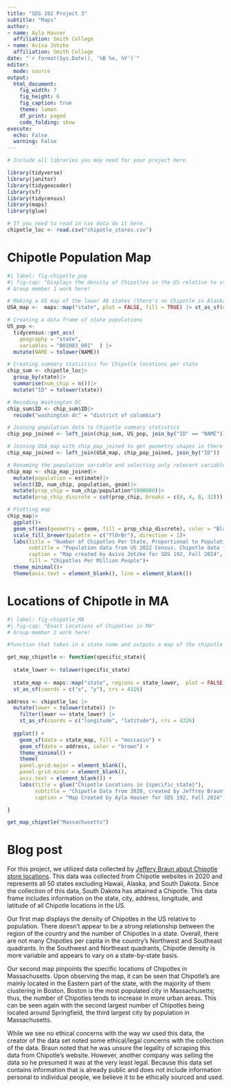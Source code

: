 ```yaml
---
title: "SDS 192 Project 3"
subtitle: "Maps"
author: 
- name: Ayla Hauser
  affiliation: Smith College
- name: Aviva Jotzke
  affiliation: Smith College
date: "`r format(Sys.Date(), '%B %e, %Y')`"
editor: 
  mode: source
output: 
  html_document:
    fig_width: 7
    fig_height: 6
    fig_caption: true
    theme: lumen
    df_print: paged
    code_folding: show
execute:
  echo: False
  warning: False
---
```


```r
# Include all libraries you may need for your project here. 

library(tidyverse)
library(janitor)
library(tidygeocoder)
library(sf)
library(tidycensus)
library(maps)
library(glue)

```

```r
# If you need to read in csv data do it here. 
chipotle_loc <- read.csv("chipotle_stores.csv")
```

# Chipotle Population Map
```r
#| label: fig-chipotle_pop
#| fig-cap: "Displays the density of Chipotles in the US relative to state population."
# Group member 1 work here!

# Making a US map of the lower 48 states (there's no Chipotle in Alaska or Hawaii!)
USA_map <-  maps::map("state", plot = FALSE, fill = TRUE) |> st_as_sf(coords = c("x", "y"), crs = 4326)

# Creating a data frame of state populations
US_pop <- 
  tidycensus::get_acs(
    geography = "state", 
    variables = "B01003_001"  ) |>
  mutate(NAME = tolower(NAME))

# Creating summary statistics for Chipotle locations per state
chip_sum <- chipotle_loc|>
  group_by(state)|>
  summarise(num_chip = n())|>
  mutate("ID" = tolower(state))

# Recoding Washington DC
chip_sum$ID <- chip_sum$ID|>
  recode("washington dc" = "district of columbia")

# Joining population data to Chipotle summary statistics
chip_pop_joined <- left_join(chip_sum, US_pop, join_by("ID" == "NAME"))

# Joining USA_map with chip_pop_joined to get geometry shapes in there
chip_map_joined <- left_join(USA_map, chip_pop_joined, join_by("ID"))

# Renaming the population variable and selecting only relevant variables and calculating the number of Chipotles as a proportion of the state population
chip_map <- chip_map_joined|>
  mutate(population = estimate)|>
  select(ID, num_chip, population, geom)|>
  mutate(prop_chip = num_chip/population*1000000)|>
  mutate(prop_chip_discrete = cut(prop_chip, breaks = c(0, 4, 8, 32)))

# Plotting map
chip_map|>
  ggplot()+
  geom_sf(aes(geometry = geom, fill = prop_chip_discrete), color = "Black")+
  scale_fill_brewer(palette = c("YlOrBr"), direction = 1)+
  labs(title = "Number of Chipotles Per State, Proportional to Population",
       subtitle = "Population data from US 2022 Census. Chipotle data from 2020, collected by Jeffery Braun.",
       caption = "Map created by Aviva Jotzke for SDS 192, Fall 2024",
       fill = "Chipotles Per Million People")+
  theme_minimal()+
  theme(axis.text = element_blank(), line = element_blank())

```

# Locations of Chipotle in MA
```r
#| label: fig-chipotle_MA
#| fig-cap: "Exact Locations of Chipotles in MA"
# Group member 2 work here!

#function that takes in a state name and outputs a map of the chipotle locations in that state.

get_map_chipotle <- function(specific_state){
  
  state_lower <- tolower(specific_state)
  
  state_map <- maps::map("state", regions = state_lower,  plot = FALSE, fill = TRUE) |>
  st_as_sf(coords = c("x", "y"), crs = 4326)

address <- chipotle_loc |>
  mutate(lower = tolower(state)) |>
    filter(lower == state_lower) |>
    st_as_sf(coords = c("longitude", "latitude"), crs = 4326)
  
  ggplot() +
    geom_sf(data = state_map, fill = "moccasin") +
    geom_sf(data = address, color = "brown") +
    theme_minimal() +
    theme(
    panel.grid.major = element_blank(), 
    panel.grid.minor = element_blank(),
    axis.text = element_blank()) +
    labs(title = glue("Chipotle Locations in {specific_state}"),
         subtitle = "Chipotle Data from 2020, created by Jeffrey Braun",
         caption = "Map Created by Ayla Hauser for SDS 192, Fall 2024")

}

get_map_chipotle("Massachusetts")

```

# Blog post

For this project, we utilized data collected by [Jeffery Braun about Chipotle store locations](https://www.kaggle.com/datasets/jeffreybraun/chipotle-locations). This data was collected from Chipotle websites in 2020 and represents all 50 states excluding Hawaii, Alaska, and South Dakota. Since the collection of this data, South Dakota has attained a Chipotle. This data frame includes information on the state, city, address, longitude, and latitude of all Chipotle locations in the US. 

Our first map displays the density of Chipotles in the US relative to population. There doesn’t appear to be a strong relationship between the region of the country and the number of Chipotles in a state. Overall, there are not many Chipotles per capita in the country's Northwest and Southeast quadrants. In the Southwest and Northeast quadrants, Chipotle density is more variable and appears to vary on a state-by-state basis. 

Our second map pinpoints the specific locations of Chipotles in Massachusetts. Upon observing the map, it can be seen that Chipotle’s are mainly located in the Eastern part of the state, with the majority of them clustering in Boston. Boston is the most populated city in Massachusetts; thus, the number of Chipotles tends to increase in more urban areas. This can be seen again with the second largest number of Chipotles being located around Springfield, the third largest city by population in Massachusetts. 

While we see no ethical concerns with the way *we* used this data, the creator of the data set noted some ethical/legal concerns with the collection of the data. Braun noted that he was unsure the legality of scraping this data from Chipotle’s website. However, another company was selling the data so he presumed it was at the very least legal. Because this data set contains information that is already public and does not include information personal to individual people, we believe it to be ethically sourced and used. 




